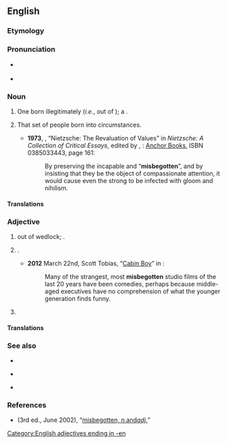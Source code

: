 ==English==

===Etymology===
{{prefix|mis|begotten|lang=en}}

===Pronunciation===
* {{a|RP}} {{IPA|/ˌmɪsbɪˈɡɒtn̩/|lang=en}}
* {{a|GA}} {{IPA|/ˌmɪsbɪˈɡɑtn̩/|lang=en}}

===Noun===
{{en-noun|!}}

# {{lb|en|obsolete|sometimes used|_|abusively}} One born illegitimately (''i.e.'', out of {{l|en|wedlock}}); a {{l|en|bastard}}.
# {{lb|en|loosely|quasi-nominal collective|as “the misbegotten ''[''are'']''”}} That set of people born into {{l|en|infelicitous}} circumstances.
#* '''1973''', {{w|Philippa Foot}}, “Nietzsche: The Revaluation of Values” in ''Nietzsche: A Collection of Critical Essays'', edited by {{w|Robert C. Solomon}}, {{w|Garden City, New York}}: [[w:Doubleday (publisher)|Anchor Books]], ISBN 0385033443, page 161:
#*: By preserving the incapable and “'''misbegotten'''”, and by insisting that they be the object of compassionate attention, it would cause even the strong to be infected with gloom and nihilism.

====Translations====
{{trans-see|one born out of wedlock|bastard}}

{{trans-top|people, considered as a class, born into infelicitous circumstances}}
{{trans-mid}}
{{trans-bottom}}

===Adjective===
{{en-adj}}

# {{lb|en|of a person}} {{l|en|born|Born}} out of wedlock; {{l|en|illegitimate}}.
# {{lb|en|by extension|figuratively}} {{l|en|ill-conceived|Ill-conceived}}.
#* '''2012''' March 22nd, Scott Tobias, “[http://www.avclub.com/articles/cabin-boy,71269/ Cabin Boy]” in ''{{w|The A.V. Club}}'':
#*: Many of the strangest, most '''misbegotten''' studio films of the last 20 years have been comedies, perhaps because middle-aged executives have no comprehension of what the younger generation finds funny.
# {{non-gloss definition|expressing contempt, disdain, or hatred}}

====Translations====
{{trans-see|of a person: born out of wedlock|illegitimate}}

{{trans-see|by figurative extension: ill-conceived|ill-conceived}}

===See also===
{{top3}}
* {{l|en|misbeget}}
{{mid3}}
* {{l|en|misbegetten}}
{{mid3}}
* {{l|en|misbegot}}
{{bottom}}

===References===
* ''{{w|OED}}'' (3rd ed., June 2002), “[http://www.oed.com/view/Entry/119223 misbegotten, ''n. ''and'' adj.'']”

[[Category:English adjectives ending in -en]]